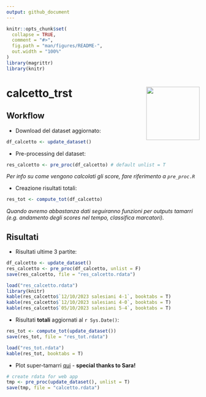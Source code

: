 ```yaml
---
output: github_document
---
```


<!-- README.md is generated from README.Rmd. Please edit that file -->

```r
knitr::opts_chunk$set(
  collapse = TRUE,
  comment = "#>",
  fig.path = "man/figures/README-",
  out.width = "100%"
)
library(magrittr)
library(knitr)
```

# calcetto_trst  <img src="logo.png" align="right" height="139" />

## Workflow

- Download del dataset aggiornato:

```r
df_calcetto <- update_dataset()
```

- Pre-processing del dataset:

```r
res_calcetto <- pre_proc(df_calcetto) # default unlist = T
```

*Per info su come vengono calcolati gli score, fare riferimento a `pre_proc.R`*

- Creazione risultati totali:

```r
res_tot <- compute_tot(df_calcetto)
```

*Quando avremo abbastanza dati seguiranno funzioni per outputs tamarri (e.g. andamento degli scores nel tempo, classifica marcatori).*

## Risultati

- Risultati ultime 3 partite:

```r
df_calcetto <- update_dataset()
res_calcetto <- pre_proc(df_calcetto, unlist = F)
save(res_calcetto, file = "res_calcetto.rdata")
```

```r
load("res_calcetto.rdata")
library(knitr)
kable(res_calcetto$`12/10/2023 salesiani 4-1`, booktabs = T)
kable(res_calcetto$`12/10/2023 salesiani 4-0`, booktabs = T)
kable(res_calcetto$`05/10/2023 salesiani 5-4`, booktabs = T)
```

- Risultati **totali** aggiornati al `r Sys.Date()`:

```r
res_tot <- compute_tot(update_dataset())
save(res_tot, file = "res_tot.rdata")
```

```r
load("res_tot.rdata")
kable(res_tot, booktabs = T)
```

- Plot super-tamarri [qui](https://sgeremia.shinyapps.io/calcetto_app/) - **special thanks to Sara!**

```r
# create rdata for web app
tmp <- pre_proc(update_dataset(), unlist = T)
save(tmp, file = "calcetto.rdata")
```

